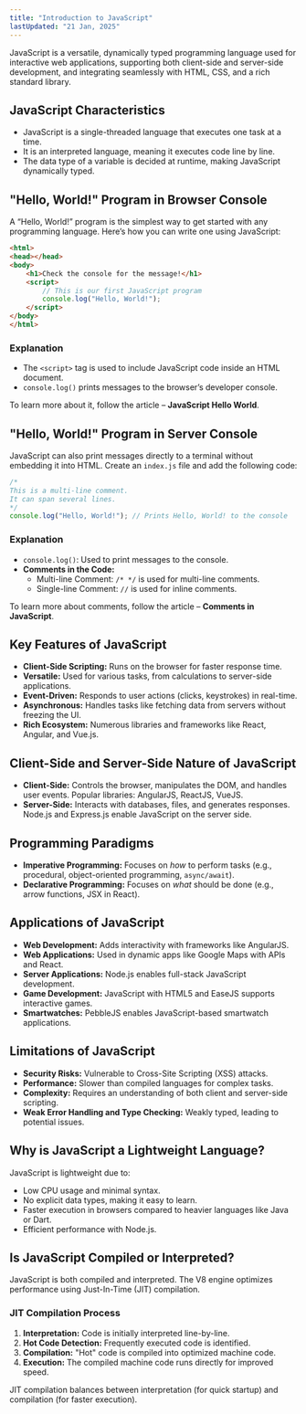 ```yaml
---
title: "Introduction to JavaScript"
lastUpdated: "21 Jan, 2025"
---
```


JavaScript is a versatile, dynamically typed programming language used for interactive web applications, supporting both client-side and server-side development, and integrating seamlessly with HTML, CSS, and a rich standard library.

## JavaScript Characteristics

- JavaScript is a single-threaded language that executes one task at a time.
- It is an interpreted language, meaning it executes code line by line.
- The data type of a variable is decided at runtime, making JavaScript dynamically typed.

## "Hello, World!" Program in Browser Console

A “Hello, World!” program is the simplest way to get started with any programming language. Here’s how you can write one using JavaScript:

```html
<html>
<head></head>
<body>
    <h1>Check the console for the message!</h1>
    <script>
        // This is our first JavaScript program
        console.log("Hello, World!");
    </script>
</body>
</html>
```

### Explanation
- The `<script>` tag is used to include JavaScript code inside an HTML document.
- `console.log()` prints messages to the browser’s developer console.

To learn more about it, follow the article – **JavaScript Hello World**.

## "Hello, World!" Program in Server Console

JavaScript can also print messages directly to a terminal without embedding it into HTML. Create an `index.js` file and add the following code:

```js
/* 
This is a multi-line comment. 
It can span several lines.
*/
console.log("Hello, World!"); // Prints Hello, World! to the console
```

### Explanation
- `console.log()`: Used to print messages to the console.
- **Comments in the Code:**
  - Multi-line Comment: `/* */` is used for multi-line comments.
  - Single-line Comment: `//` is used for inline comments.

To learn more about comments, follow the article – **Comments in JavaScript**.

## Key Features of JavaScript

- **Client-Side Scripting:** Runs on the browser for faster response time.
- **Versatile:** Used for various tasks, from calculations to server-side applications.
- **Event-Driven:** Responds to user actions (clicks, keystrokes) in real-time.
- **Asynchronous:** Handles tasks like fetching data from servers without freezing the UI.
- **Rich Ecosystem:** Numerous libraries and frameworks like React, Angular, and Vue.js.

## Client-Side and Server-Side Nature of JavaScript

- **Client-Side:** Controls the browser, manipulates the DOM, and handles user events. Popular libraries: AngularJS, ReactJS, VueJS.
- **Server-Side:** Interacts with databases, files, and generates responses. Node.js and Express.js enable JavaScript on the server side.

## Programming Paradigms

- **Imperative Programming:** Focuses on *how* to perform tasks (e.g., procedural, object-oriented programming, `async/await`).
- **Declarative Programming:** Focuses on *what* should be done (e.g., arrow functions, JSX in React).

## Applications of JavaScript

- **Web Development:** Adds interactivity with frameworks like AngularJS.
- **Web Applications:** Used in dynamic apps like Google Maps with APIs and React.
- **Server Applications:** Node.js enables full-stack JavaScript development.
- **Game Development:** JavaScript with HTML5 and EaseJS supports interactive games.
- **Smartwatches:** PebbleJS enables JavaScript-based smartwatch applications.

## Limitations of JavaScript

- **Security Risks:** Vulnerable to Cross-Site Scripting (XSS) attacks.
- **Performance:** Slower than compiled languages for complex tasks.
- **Complexity:** Requires an understanding of both client and server-side scripting.
- **Weak Error Handling and Type Checking:** Weakly typed, leading to potential issues.

## Why is JavaScript a Lightweight Language?

JavaScript is lightweight due to:
- Low CPU usage and minimal syntax.
- No explicit data types, making it easy to learn.
- Faster execution in browsers compared to heavier languages like Java or Dart.
- Efficient performance with Node.js.

## Is JavaScript Compiled or Interpreted?

JavaScript is both compiled and interpreted. The V8 engine optimizes performance using Just-In-Time (JIT) compilation.

### JIT Compilation Process
1. **Interpretation:** Code is initially interpreted line-by-line.
2. **Hot Code Detection:** Frequently executed code is identified.
3. **Compilation:** "Hot" code is compiled into optimized machine code.
4. **Execution:** The compiled machine code runs directly for improved speed.

JIT compilation balances between interpretation (for quick startup) and compilation (for faster execution).
